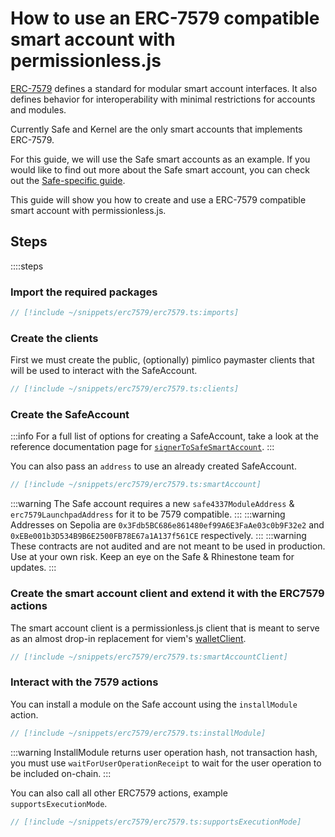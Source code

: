 
<VersionWarning version="0.2" />

# How to use an ERC-7579 compatible smart account with permissionless.js

[ERC-7579](https://eips.ethereum.org/EIPS/eip-7579) defines a standard for modular smart account interfaces. It also defines behavior for interoperability with minimal restrictions for accounts and modules.

Currently Safe and Kernel are the only smart accounts that implements ERC-7579.

For this guide, we will use the Safe smart accounts as an example. If you would like to find out more about the Safe smart account, you can check out the [Safe-specific guide](/permissionless/how-to/accounts/use-safe-account).

This guide will show you how to create and use a ERC-7579 compatible smart account with permissionless.js.

## Steps

::::steps

### Import the required packages

```ts
// [!include ~/snippets/erc7579/erc7579.ts:imports]
```

### Create the clients

First we must create the public, (optionally) pimlico paymaster clients that will be used to interact with the SafeAccount.

```ts
// [!include ~/snippets/erc7579/erc7579.ts:clients]
```

### Create the SafeAccount

:::info
For a full list of options for creating a SafeAccount, take a look at the reference documentation page for [`signerToSafeSmartAccount`](/permissionless/reference/accounts/signerToSafeSmartAccount).
:::

You can also pass an `address` to use an already created SafeAccount.

```ts
// [!include ~/snippets/erc7579/erc7579.ts:smartAccount]
```

:::warning
The Safe account requires a new `safe4337ModuleAddress` & `erc7579LaunchpadAddress` for it to be 7579 compatible.
:::
:::warning
Addresses on Sepolia are `0x3Fdb5BC686e861480ef99A6E3FaAe03c0b9F32e2` and `0xEBe001b3D534B9B6E2500FB78E67a1A137f561CE` respectively.
:::
:::warning
These contracts are not audited and are not meant to be used in production. Use at your own risk. Keep an eye on the Safe & Rhinestone team for updates.
:::

### Create the smart account client and extend it with the ERC7579 actions

The smart account client is a permissionless.js client that is meant to serve as an almost drop-in replacement for viem's [walletClient](https://viem.sh/docs/clients/wallet.html).

```ts
// [!include ~/snippets/erc7579/erc7579.ts:smartAccountClient]
```

### Interact with the 7579 actions

You can install a module on the Safe account using the `installModule` action.

```ts
// [!include ~/snippets/erc7579/erc7579.ts:installModule]
```

:::warning
InstallModule returns user operation hash, not transaction hash, you must use `waitForUserOperationReceipt` to wait for the user operation to be included on-chain.
:::

You can also call all other ERC7579 actions, example `supportsExecutionMode`.

```ts
// [!include ~/snippets/erc7579/erc7579.ts:supportsExecutionMode]
```

